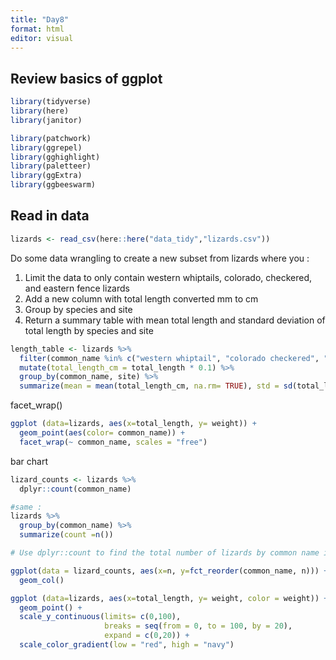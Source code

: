 ```yaml
---
title: "Day8"
format: html
editor: visual
---
```


## Review basics of ggplot 

```r
library(tidyverse)
library(here)
library(janitor)

library(patchwork)
library(ggrepel)
library(gghighlight)
library(paletteer)
library(ggExtra)
library(ggbeeswarm)

```

## Read in data

```r
lizards <- read_csv(here::here("data_tidy","lizards.csv"))
```

Do some data wrangling to create a new subset from lizards where you :

1.  Limit the data to only contain western whiptails, colorado, checkered, and eastern fence lizards
2.  Add a new column with total length converted mm to cm
3.  Group by species and site
4.  Return a summary table with mean total length and standard deviation of total length by species and site

```r
length_table <- lizards %>% 
  filter(common_name %in% c("western whiptail", "colorado checkered", "eastern fence lizards")) %>%
  mutate(total_length_cm = total_length * 0.1) %>%
  group_by(common_name, site) %>%
  summarize(mean = mean(total_length_cm, na.rm= TRUE), std = sd(total_length_cm, na.rm = TRUE))
```

facet_wrap()

```r
ggplot (data=lizards, aes(x=total_length, y= weight)) +
  geom_point(aes(color= common_name)) +
  facet_wrap(~ common_name, scales = "free")
```

bar chart

```r
lizard_counts <- lizards %>% 
  dplyr::count(common_name)

#same : 
lizards %>% 
  group_by(common_name) %>%
  summarize(count =n())

# Use dplyr::count to find the total number of lizards by common name in the lizards dataset
```

```r
ggplot(data = lizard_counts, aes(x=n, y=fct_reorder(common_name, n))) +
  geom_col()
```

```r
ggplot (data=lizards, aes(x=total_length, y= weight, color = weight)) +
  geom_point() +
  scale_y_continuous(limits= c(0,100), 
                     breaks = seq(from = 0, to = 100, by = 20),
                     expand = c(0,20)) +
  scale_color_gradient(low = "red", high = "navy")
```
